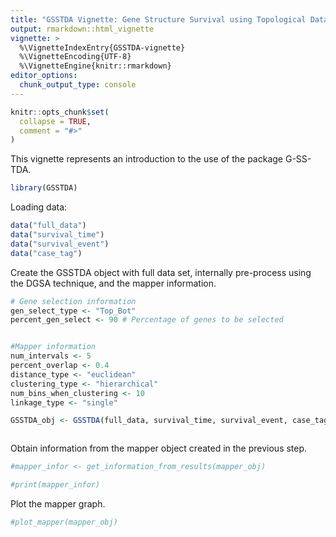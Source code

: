 ```yaml
---
title: "GSSTDA Vignette: Gene Structure Survival using Topological Data Analysis"
output: rmarkdown::html_vignette
vignette: >
  %\VignetteIndexEntry{GSSTDA-vignette}
  %\VignetteEncoding{UTF-8}
  %\VignetteEngine{knitr::rmarkdown}
editor_options: 
  chunk_output_type: console
---
```


```r
knitr::opts_chunk$set(
  collapse = TRUE,
  comment = "#>"
)
```

This vignette represents an introduction to the use of the package G-SS-TDA. 

```r
library(GSSTDA)
```

Loading data:
```r
data("full_data")
data("survival_time")
data("survival_event")
data("case_tag")
```


Create the GSSTDA object with full data set, internally pre-process using the DGSA technique, and the mapper information.
```r
# Gene selection information
gen_select_type <- "Top_Bot"
percent_gen_select <- 90 # Percentage of genes to be selected


#Mapper information
num_intervals <- 5
percent_overlap <- 0.4
distance_type <- "euclidean"
clustering_type <- "hierarchical"
num_bins_when_clustering <- 10
linkage_type <- "single"

GSSTDA_obj <- GSSTDA(full_data, survival_time, survival_event, case_tag, type_gen_select, percent_gen_select, num_intervals, percent_overlap, distance_type, clustering_type, num_bins_when_clustering, linkage_type)



```

Obtain information from the mapper object created in the previous step.
```r
#mapper_infor <- get_information_from_results(mapper_obj)

#print(mapper_infor)
```

Plot the mapper graph.
```r
#plot_mapper(mapper_obj)
```
